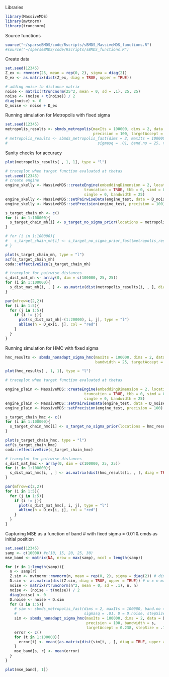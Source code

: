 Libraries
```r
library(MassiveMDS)
library(mvtnorm)
library(truncnorm)
```


Source functions
```r
source("~/sparseBMDS/code/Rscripts/sBMDS_MassiveMDS_functions.R")
#source("~/sparseBMDS/code/Rscripts/sBMDS_functions.R")
```

Create data
```r
set.seed(12345)
Z_ex <- rmvnorm(25, mean = rep(0, 2), sigma = diag(2))
D_ex <- as.matrix(dist(Z_ex, diag = TRUE, upper = TRUE))

# adding noise to distance matrix
noise <- matrix(rtruncnorm(25^2, mean = 0, sd = .1), 25, 25) 
noise <- (noise + t(noise)) / 2
diag(noise) <- 0
D_noise <- noise + D_ex
```

Running simulation for Metropolis with fixed sigma
```r
set.seed(12345)
metropolis_results <- sbmds_metropolis(maxIts = 100000, dims = 2, data = D_noise, bandwidth = 25, 
                                       precision = 100, targetAccept = 0.238, stepSize = .1)
# metropolis_results <- sbmds_metropolis_fast(dims = 2, maxIts = 100000, D = D_noise, 
#                                        sigmasq = .01, band.no = 25, targetAccept = 0.238, stepSize = .1)
```

Sanity checks for accuracy
```r
plot(metropolis_results[ , 1, 1], type = "l")

# traceplot when target function evaluated at thetas 
set.seed(12345)
# create engine 
engine_skelly <- MassiveMDS::createEngine(embeddingDimension = 2, locationCount = 25, 
                                   truncation = TRUE, tbb = 0, simd = 0, gpu = 0, 
                                   single = 0, bandwidth = 25)
engine_skelly <- MassiveMDS::setPairwiseData(engine_test, data = D_noise)
engine_skelly <- MassiveMDS::setPrecision(engine_test, precision = 100)

s_target_chain_mh <- c()
for (i in 1:100000){
  s_target_chain_mh[i] <- s_target_no_sigma_prior(locations = metropolis_results[i, , ], engine_skelly)
}

# for (i in 1:100000){
#   s_target_chain_mh[i] <- s_target_no_sigma_prior_fast(metropolis_results[i, , ], D_noise, 0.01, 25)
# }

plot(s_target_chain_mh, type = "l")
acf(s_target_chain_mh)
coda::effectiveSize(s_target_chain_mh)

# traceplot for pairwise distances
s_dist_mat_mh <- array(0, dim = c(100000, 25, 25))
for (i in 1:100000){
  s_dist_mat_mh[i, , ] <- as.matrix(dist(metropolis_results[i, , ], diag = TRUE, upper = TRUE))
}

par(mfrow=c(2,2))
for (i in 1:5){
  for (j in 1:5){
    if (i != j){
      plot(s_dist_mat_mh[-(1:20000), i, j], type = "l")
      abline(h = D_ex[i, j], col = "red")
    }
  }
}
```

Running simulation for HMC with fixed sigma
```r
hmc_results <- sbmds_nonadapt_sigma_hmc(maxIts = 100000, dims = 2, data = D_noise, precision = 100,
                                        bandwidth = 25, targetAccept = 0.238, stepSize = .1)
```


```r
plot(hmc_results[ , 1, 1], type = "l")

# traceplot when target function evaluated at thetas 

engine_plain <- MassiveMDS::createEngine(embeddingDimension = 2, locationCount = 25, 
                                   truncation = TRUE, tbb = 0, simd = 0, gpu = 0, 
                                   single = 0, bandwidth = 25)
engine_plain <- MassiveMDS::setPairwiseData(engine_test, data = D_noise)
engine_plain <- MassiveMDS::setPrecision(engine_test, precision = 100)

s_target_chain_hmc <- c()
for (i in 1:100000){
  s_target_chain_hmc[i] <- s_target_no_sigma_prior(locations = hmc_results[i, , ], engine_plain)
}

plot(s_target_chain_hmc, type = "l")
acf(s_target_chain_hmc)
coda::effectiveSize(s_target_chain_hmc)

# traceplot for pairwise distances
s_dist_mat_hmc <- array(0, dim = c(100000, 25, 25))
for (i in 1:100000){
  s_dist_mat_hmc[i, , ] <- as.matrix(dist(hmc_results[i, , ], diag = TRUE, upper = TRUE))
}

par(mfrow=c(2,2))
for (i in 1:5){
  for (j in 1:5){
    if (i != j){
      plot(s_dist_mat_hmc[, i, j], type = "l")
      abline(h = D_ex[i, j], col = "red")
    }
  }
}
```

Capturing MSE as a function of band # with fixed sigma = 0.01 & cmds as initial position 

```r
set.seed(12345)
samp <- c(10000) #c(10, 15, 20, 25, 30)
mse_band <- matrix(NA, nrow = max(samp), ncol = length(samp))

for (r in 1:length(samp)){
  n <- samp[r]
  Z.sim <- mvtnorm::rmvnorm(n, mean = rep(0, 2), sigma = diag(2)) # dims = 2, n = 25
  D.sim <- as.matrix(dist(Z.sim, diag = TRUE, upper = TRUE)) # n x n matrix of distances
  noise <- matrix(rtruncnorm(n^2, mean = 0, sd = .1), n, n) 
  noise <- (noise + t(noise)) / 2
  diag(noise) <- 0
  D.noise <- noise + D.sim
  for (s in 1:5){
    # sim <- sbmds_metropolis_fast(dims = 2, maxIts = 100000, band.no = s, targetAccept = 0.238,
    #                              sigmasq = .01, D = D.noise, stepSize = 1)
    sim <- sbmds_nonadapt_sigma_hmc(maxIts = 100000, dims = 2, data = D.noise, 
                                    precision = 100, bandwidth = s, 
                                    targetAccept = 0.238, stepSize = .1)
    error <- c()
    for (t in 1:100000){
      error[t] <- mean((as.matrix(dist(sim[t, , ], diag = TRUE, upper = TRUE)) - D.sim)^2)
    }
    mse_band[s, r] <- mean(error)
  }
}
```
```r
plot(mse_band[, 1])
```

